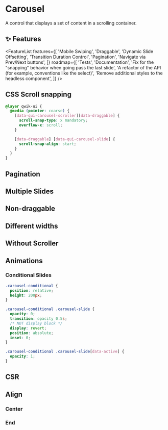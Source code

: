 


<StatusBanner status={statusByComponent.headless.Carousel} />

# Carousel

A control that displays a set of content in a scrolling container.

<Showcase name="hero" />

## ✨ Features

<FeatureList
  features={[
    'Mobile Swiping',
    'Draggable',
    'Dynamic Slide Offsetting',
    'Transition Duration Control',
    'Pagination',
    'Navigate via Prev/Next buttons',
  ]}
  roadmap={[
    'Tests',
    'Documentation',
    'Fix for the "snapping" behavior when going pass the last slide',
    'A refactor of the API (for example, conventions like the select)',
    'Remove additional styles to the headless component',
  ]}
/>

## CSS Scroll snapping

```css
@layer qwik-ui {
  @media (pointer: coarse) {
    [data-qui-carousel-scroller][data-draggable] {
      scroll-snap-type: x mandatory;
      overflow-x: scroll;
    }

    [data-draggable] [data-qui-carousel-slide] {
      scroll-snap-align: start;
    }
  }
}
```

## Pagination

<Showcase name="pagination" />

## Multiple Slides

<Showcase name="multiple-slides" />

## Non-draggable

<Showcase name="non-draggable" />

## Different widths

<Showcase name="different-widths" />

## Without Scroller

<Showcase name="without-scroller" />

## Animations

### Conditional Slides

<Showcase name="conditional" />

```css
.carousel-conditional {
  position: relative;
  height: 200px;
}

.carousel-conditional .carousel-slide {
  opacity: 0;
  transition: opacity 0.5s;
  /* NOT display block */
  display: revert;
  position: absolute;
  inset: 0;
}

.carousel-conditional .carousel-slide[data-active] {
  opacity: 1;
}
```

## CSR

<Showcase name="csr" />

## Align

### Center

<Showcase name="center" />

### End

<Showcase name="end" />
